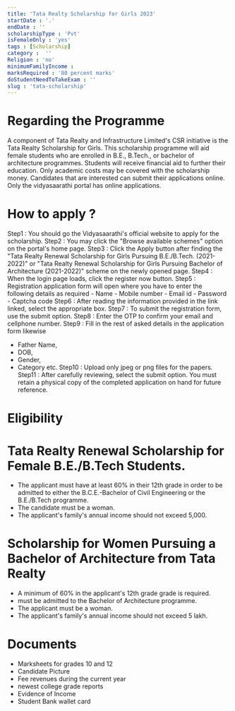 ```yaml
---
title: 'Tata Realty Scholarship for Girls 2023'
startDate : '.'
endDate : ''
scholarshipType : 'Pvt'
isFemaleOnly : 'yes'
tags : [Scholarship]
category :  ''
Religion : 'no'
minimumFamilyIncome :
marksRequired : '80 percent marks'
doStudentNeedToTakeExam : ''
slug : 'tata-scholarship'
---
```


# Regarding the Programme
A component of Tata Realty and Infrastructure Limited's CSR initiative is the Tata Realty Scholarship for Girls.
This scholarship programme will aid female students who are enrolled in B.E., B.Tech., or bachelor of architecture programmes. 
Students will receive financial aid to further their education. Only academic costs may be covered with the scholarship money.
Candidates that are interested can submit their applications online. Only the vidyasaarathi portal has online applications. 

# How to apply ?
Step1 : You should go the Vidyasaarathi's official website to apply for the scholarship. 
Step2 : You may click the "Browse available schemes" option on the portal's home page.
Step3 : Click the Apply button after finding the "Tata Realty Renewal Scholarship for Girls Pursuing B.E./B.Tech. (2021-2022)" or "Tata Realty Renewal Scholarship for Girls Pursuing Bachelor of Architecture (2021-2022)" scheme on the newly opened page.
Step4 : When the login page loads, click the register now button.
Step5 : Registration application form will open where you have to enter the following details as required
              - Name
              - Mobile number
              - Email id
              - Password
              - Captcha code
Step6 : After reading the information provided in the link linked, select the appropriate box. 
Step7 : To submit the registration form, use the submit option.
Step8 : Enter the OTP to confirm your email and cellphone number. 
Step9 : Fill in the rest of asked details in the application form likewise
 - Father Name, 
 - DOB, 
 - Gender, 
 - Category etc.
Step10 : Upload only jpeg or png files for the papers.
Step11 : After carefully reviewing, select the submit option. You must retain a physical copy of the completed application on hand for future reference.


# Eligibility

 # Tata Realty Renewal Scholarship for Female B.E./B.Tech Students.
   - The applicant must have at least 60% in their 12th grade in order to be admitted to either the B.C.E.-Bachelor of Civil Engineering or the B.E./B.Tech programme.
   - The candidate must be a woman.
   - The applicant's family's annual income should not exceed 5,000.

 # Scholarship for Women Pursuing a Bachelor of Architecture from Tata Realty
   - A minimum of 60% in the applicant's 12th grade grade is required. 
   - must be admitted to the Bachelor of Architecture programme.
   - The applicant must be a woman.
   - The applicant's family's annual income should not exceed 5 lakh.


# Documents
 - Marksheets for grades 10 and 12
 - Candidate Picture
 - Fee revenues during the current year 
 - newest college grade reports
 - Evidence of Income
 - Student Bank wallet card



